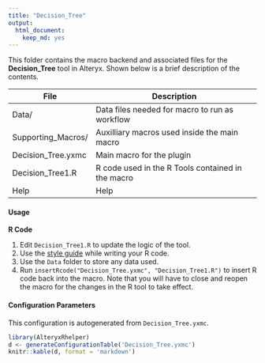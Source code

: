 ```yaml
---
title: "Decision_Tree"
output: 
  html_document: 
    keep_md: yes
---
```


This folder contains the macro backend and associated files for the **Decision_Tree** tool in Alteryx. Shown below is a brief description of the contents. 

| File                   | Description                                       |
|----------------------  |---------------------------------------------------|
| Data/                  | Data files needed for macro to run as workflow    |
| Supporting_Macros/     | Auxilliary macros used inside the main macro      |       
| Decision_Tree.yxmc  | Main macro for the plugin                         | 
| Decision_Tree1.R    | R code used in the R Tools contained in the macro |
| Help                   | Help                                              |


#### Usage

__R Code__

1. Edit `Decision_Tree1.R` to update the logic of the tool. 
2. Use the [style guide](Style_Guide.md) while writing your R code. 
3. Use the `Data` folder to store any data used. 
4. Run `insertRcode("Decision_Tree.yxmc", "Decision_Tree1.R")` to insert R code back into the macro. Note that you will have to close and reopen the macro for the changes in the R tool to take effect.

#### Configuration Parameters

This configuration is autogenerated from `Decision_Tree.yxmc`.


```r
library(AlteryxRhelper)
d <- generateConfigurationTable('Decision_Tree.yxmc')
knitr::kable(d, format = 'markdown')
```
